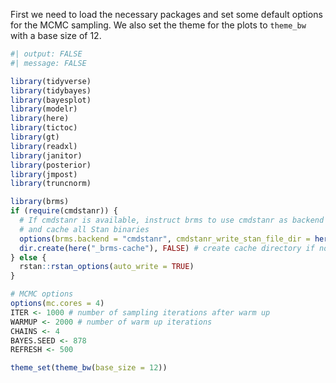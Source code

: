 First we need to load the necessary packages and set some default options for the MCMC sampling. We also set the theme for the plots to `theme_bw` with a base size of 12.

```r
#| output: FALSE
#| message: FALSE

library(tidyverse)
library(tidybayes)
library(bayesplot)
library(modelr)
library(here)
library(tictoc)
library(gt)
library(readxl)
library(janitor)
library(posterior)
library(jmpost)
library(truncnorm)

library(brms)
if (require(cmdstanr)) {
  # If cmdstanr is available, instruct brms to use cmdstanr as backend 
  # and cache all Stan binaries
  options(brms.backend = "cmdstanr", cmdstanr_write_stan_file_dir = here("_brms-cache"))
  dir.create(here("_brms-cache"), FALSE) # create cache directory if not yet available
} else {
  rstan::rstan_options(auto_write = TRUE)
}

# MCMC options
options(mc.cores = 4)
ITER <- 1000 # number of sampling iterations after warm up
WARMUP <- 2000 # number of warm up iterations
CHAINS <- 4
BAYES.SEED <- 878
REFRESH <- 500

theme_set(theme_bw(base_size = 12))
```

